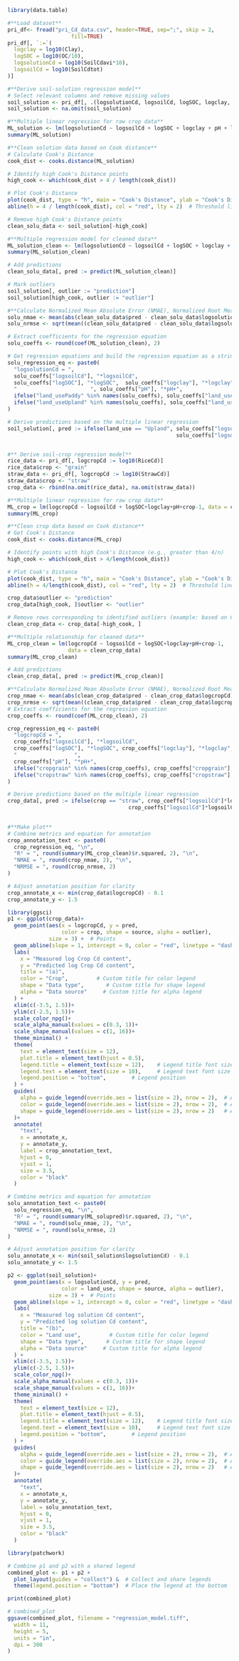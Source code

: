 ```r
library(data.table)

#**Load dataset**
pri_df<- fread("pri_Cd_data.csv", header=TRUE, sep=";", skip = 2, 
                    fill=TRUE) 
pri_df[, `:=`(
  logclay = log10(Clay),
  logSOC = log10(OC/10),
  logsolutionCd = log10(SoilCdavi*10),
  logsoilCd = log10(SoilCdtot)
)]                    

#**Derive soil-solution regression model**
# Select relevant columns and remove missing values
soil_solution <- pri_df[, .(logsolutionCd, logsoilCd, logSOC, logclay, pH, source, land_use)]
soil_solution <- na.omit(soil_solution)

#**Multiple linear regression for raw crop data**
ML_solution <- lm(logsolutionCd ~ logsoilCd + logSOC + logclay + pH + land_use - 1, data = soil_solution)
summary(ML_solution)

#**Clean solution data based on Cook distance**
# Calculate Cook's Distance
cook_dist <- cooks.distance(ML_solution)

# Identify high Cook's Distance points
high_cook <- which(cook_dist > 4 / length(cook_dist))

# Plot Cook's Distance
plot(cook_dist, type = "h", main = "Cook's Distance", ylab = "Cook's Distance")
abline(h = 4 / length(cook_dist), col = "red", lty = 2)  # Threshold line

# Remove high Cook's Distance points
clean_solu_data <- soil_solution[-high_cook]

#**Multiple regression model for cleaned data**
ML_solution_clean <- lm(logsolutionCd ~ logsoilCd + logSOC + logclay + pH + land_use - 1, data = clean_solu_data)
summary(ML_solution_clean)

# Add predictions
clean_solu_data[, pred := predict(ML_solution_clean)]

# Mark outliers
soil_solution[, outlier := "prediction"]
soil_solution[high_cook, outlier := "outlier"]

#**Calculate Normalized Mean Absolute Error (NMAE), Normalized Root Mean Square Error (NRMSE), and the R-squared **
solu_nmae <- mean(abs(clean_solu_data$pred - clean_solu_data$logsolutionCd)) / mean(abs(clean_solu_data$logsolutionCd))  # NMAE in percentage
solu_nrmse <- sqrt(mean((clean_solu_data$pred - clean_solu_data$logsolutionCd)^2)) / mean(abs(clean_solu_data$logsolutionCd))  # NRMSE in percentage

# Extract coefficients for the regression equation
solu_coeffs <- round(coef(ML_solution_clean), 2)

# Get regression equations and build the regression equation as a string
solu_regression_eq <- paste0(
  "logsolutionCd = ",
  solu_coeffs["logsoilCd"], "*logsoilCd",
  solu_coeffs["logSOC"], "*logSOC",  solu_coeffs["logclay"], "*logclay", "\n",
  "                       ", solu_coeffs["pH"], "*pH+", 
  ifelse("land_usePaddy" %in% names(solu_coeffs), solu_coeffs["land_usePaddy"], 0), "*paddy+",
  ifelse("land_useUpland" %in% names(solu_coeffs), solu_coeffs["land_useUpland"], 0), "*upland"
)

# Derive predictions based on the multiple linear regression
soil_solution[, pred := ifelse(land_use == "Upland", solu_coeffs["logsoilCd"]*logsoilCd + solu_coeffs["logSOC"]*logSOC + solu_coeffs["logclay"]*logclay + solu_coeffs["pH"]*pH + solu_coeffs["land_useUpland"], 
                                                     solu_coeffs["logsoilCd"]*logsoilCd + solu_coeffs["logSOC"]*logSOC + solu_coeffs["logclay"]*logclay + solu_coeffs["pH"]*pH + solu_coeffs["land_usePaddy"])]


#** Derive soil-crop regression model**
rice_data <- pri_df[, logcropCd := log10(RiceCd)]
rice_data$crop <- "grain"
straw_data <- pri_df[, logcropCd := log10(StrawCd)]
straw_data$crop <- "straw"
crop_data <- rbind(na.omit(rice_data), na.omit(straw_data))

#**Multiple linear regression for raw crop data**
ML_crop = lm(logcropCd ~ logsoilCd + logSOC+logclay+pH+crop-1, data = crop_data)
summary(ML_crop)

#**Clean crop data based on Cook distance**
# Get Cook's Distance
cook_dist <- cooks.distance(ML_crop)

# Identify points with high Cook's Distance (e.g., greater than 4/n)
high_cook <- which(cook_dist > 4/length(cook_dist))

# Plot Cook's Distance
plot(cook_dist, type = "h", main = "Cook's Distance", ylab = "Cook's Distance")
abline(h = 4/length(cook_dist), col = "red", lty = 2)  # Threshold line

crop_data$outlier <- "prediction"
crop_data[high_cook, ]$outlier <- "outlier"

# Remove rows corresponding to identified outliers (example: based on Cook's Distance)
clean_crop_data <- crop_data[-high_cook, ]

#**Multiple relationship for cleaned data**
ML_crop_clean = lm(logcropCd ~ logsoilCd + logSOC+logclay+pH+crop-1, 
                   data = clean_crop_data)
summary(ML_crop_clean)

# Add predictions
clean_crop_data[, pred := predict(ML_crop_clean)]

#**Calculate Normalized Mean Absolute Error (NMAE), Normalized Root Mean Square Error (NRMSE), and the R-squared **
crop_nmae <- mean(abs(clean_crop_data$pred - clean_crop_data$logcropCd)) / mean(abs(clean_crop_data$logcropCd))  # NMAE in percentage
crop_nrmse <- sqrt(mean((clean_crop_data$pred - clean_crop_data$logcropCd)^2)) / mean(abs(clean_crop_data$logcropCd))  # NRMSE in percentage
# Extract coefficients for the regression equation
crop_coeffs <- round(coef(ML_crop_clean), 2)

crop_regression_eq <- paste0(
  "logcropCd = ",
  crop_coeffs["logsoilCd"], "*logsoilCd",
  crop_coeffs["logSOC"], "*logSOC", crop_coeffs["logclay"], "*logclay", "\n",
  "                  ",
  crop_coeffs["pH"], "*pH+", 
  ifelse("cropgrain" %in% names(crop_coeffs), crop_coeffs["cropgrain"], 0), "*grain+",
  ifelse("cropstraw" %in% names(crop_coeffs), crop_coeffs["cropstraw"], 0), "*straw"
)

# Derive predictions based on the multiple linear regression
crop_data[, pred := ifelse(crop == "straw", crop_coeffs["logsoilCd"]*logsoilCd + crop_coeffs["logSOC"]*logSOC + crop_coeffs["logclay"]*logclay + crop_coeffs["pH"]*pH + crop_coeffs["cropstraw"], 
                                      crop_coeffs["logsoilCd"]*logsoilCd + crop_coeffs["logSOC"]*logSOC + crop_coeffs["logclay"]*logclay + crop_coeffs["pH"]*pH + crop_coeffs["cropgrain"])] 
                    

#**Make plot**
# Combine metrics and equation for annotation
crop_annotation_text <- paste0(
  crop_regression_eq, "\n",
  "R² = ", round(summary(ML_crop_clean)$r.squared, 2), "\n",
  "NMAE = ", round(crop_nmae, 2), "\n",
  "NRMSE = ", round(crop_nrmse, 2)
)

# Adjust annotation position for clarity
crop_annotate_x <- min(crop_data$logcropCd) - 0.1
crop_annotate_y <- 1.5

library(ggsci)
p1 <- ggplot(crop_data)+
  geom_point(aes(x = logcropCd, y = pred, 
                 color = crop, shape = source, alpha = outlier),
             size = 3) +  # Points
  geom_abline(slope = 1, intercept = 0, color = "red", linetype = "dashed", linewidth = 1) +  # Line of perfect fit
  labs(
    x = "Measured log Crop Cd content",
    y = "Predicted log Crop Cd content",
    title = "(a)",
    color = "Crop",         # Custom title for color legend
    shape = "Data type",       # Custom title for shape legend
    alpha = "Data source"     # Custom title for alpha legend
  ) +
  xlim(c(-3.5, 1.5))+
  ylim(c(-2.5, 1.5))+
  scale_color_npg()+
  scale_alpha_manual(values = c(0.3, 1))+
  scale_shape_manual(values = c(1, 16))+
  theme_minimal() +
  theme(
    text = element_text(size = 12),
    plot.title = element_text(hjust = 0.5),
    legend.title = element_text(size = 12),    # Legend title font size
    legend.text = element_text(size = 10),     # Legend text font size
    legend.position = "bottom",        # Legend position
  ) +
  guides(
    alpha = guide_legend(override.aes = list(size = 2), nrow = 2),  # Adjust legend point size for alpha
    color = guide_legend(override.aes = list(size = 2), nrow = 2),  # Adjust legend point size for color
    shape = guide_legend(override.aes = list(size = 2), nrow = 2)   # Adjust legend point size for shape
  )+
  annotate(
    "text",
    x = annotate_x,
    y = annotate_y,
    label = crop_annotation_text,
    hjust = 0,
    vjust = 1,
    size = 3.5,
    color = "black"
  )

# Combine metrics and equation for annotation
solu_annotation_text <- paste0(
  solu_regression_eq, "\n",
  "R² = ", round(summary(ML_solupred)$r.squared, 2), "\n",
  "NMAE = ", round(solu_nmae, 2), "\n",
  "NRMSE = ", round(solu_nrmse, 2)
)

# Adjust annotation position for clarity
solu_annotate_x <- min(soil_solution$logsolutionCd) - 0.1
solu_annotate_y <- 1.5

p2 <- ggplot(soil_solution)+
  geom_point(aes(x = logsolutionCd, y = pred, 
                 color = land_use, shape = source, alpha = outlier),
             size = 3) +  # Points
  geom_abline(slope = 1, intercept = 0, color = "red", linetype = "dashed", linewidth = 1) +  # Line of perfect fit
  labs(
    x = "Measured log solution Cd content",
    y = "Predicted log solution Cd content",
    title = "(b)",
    color = "Land use",         # Custom title for color legend
    shape = "Data type",       # Custom title for shape legend
    alpha = "Data source"     # Custom title for alpha legend
  ) +
  xlim(c(-3.5, 1.5))+
  ylim(c(-2.5, 1.5))+
  scale_color_npg()+
  scale_alpha_manual(values = c(0.3, 1))+
  scale_shape_manual(values = c(1, 16))+
  theme_minimal() +
  theme(
    text = element_text(size = 12),
    plot.title = element_text(hjust = 0.5),
    legend.title = element_text(size = 12),    # Legend title font size
    legend.text = element_text(size = 10),     # Legend text font size
    legend.position = "bottom",        # Legend position
  ) +
  guides(
    alpha = guide_legend(override.aes = list(size = 2), nrow = 2),  # Adjust legend point size for alpha
    color = guide_legend(override.aes = list(size = 2), nrow = 2),  # Adjust legend point size for color
    shape = guide_legend(override.aes = list(size = 2), nrow = 2)   # Adjust legend point size for shape
  )+
  annotate(
    "text",
    x = annotate_x,
    y = annotate_y,
    label = solu_annotation_text,
    hjust = 0,
    vjust = 1,
    size = 3.5,
    color = "black"
  )

library(patchwork)

# Combine p1 and p2 with a shared legend
combined_plot <- p1 + p2 + 
  plot_layout(guides = "collect") &  # Collect and share legends
  theme(legend.position = "bottom")  # Place the legend at the bottom

print(combined_plot)

# combined_plot
ggsave(combined_plot, filename = "regression_model.tiff",
  width = 11,
  height = 5,
  units = "in",
  dpi = 300
)
```

